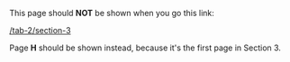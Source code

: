 This page should **NOT** be shown when you go this link:

[/tab-2/section-3](/tab-2/section-3)

Page **H** should be shown instead, because it's the first page in Section 3. 